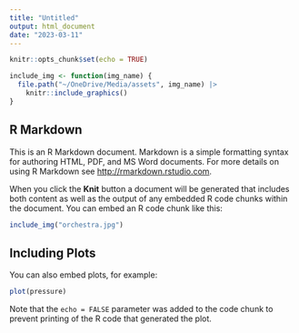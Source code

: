 ```yaml
---
title: "Untitled"
output: html_document
date: "2023-03-11"
---
```


```r
knitr::opts_chunk$set(echo = TRUE)

include_img <- function(img_name) {
  file.path("~/OneDrive/Media/assets", img_name) |> 
    knitr::include_graphics()
}
```

## R Markdown

This is an R Markdown document. Markdown is a simple formatting syntax for authoring HTML, PDF, and MS Word documents. For more details on using R Markdown see <http://rmarkdown.rstudio.com>.

When you click the **Knit** button a document will be generated that includes both content as well as the output of any embedded R code chunks within the document. You can embed an R code chunk like this:

```r
include_img("orchestra.jpg")
```

## Including Plots

You can also embed plots, for example:

```r
plot(pressure)
```

Note that the `echo = FALSE` parameter was added to the code chunk to prevent printing of the R code that generated the plot.
